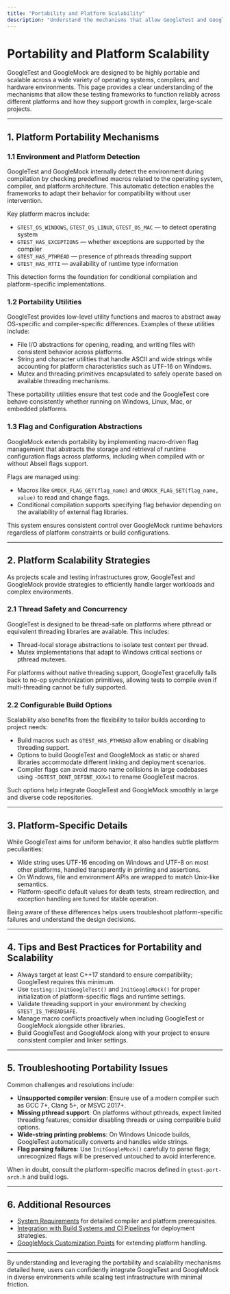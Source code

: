 ```yaml
---
title: "Portability and Platform Scalability"
description: "Understand the mechanisms that allow GoogleTest and GoogleMock to function across diverse operating systems and compilers. This page explains internal portability utilities, flag abstractions, and strategies for scaling test infrastructure as projects grow."
---
```


# Portability and Platform Scalability

GoogleTest and GoogleMock are designed to be highly portable and scalable across a wide variety of operating systems, compilers, and hardware environments. This page provides a clear understanding of the mechanisms that allow these testing frameworks to function reliably across different platforms and how they support growth in complex, large-scale projects.

---

## 1. Platform Portability Mechanisms

### 1.1 Environment and Platform Detection

GoogleTest and GoogleMock internally detect the environment during compilation by checking predefined macros related to the operating system, compiler, and platform architecture. This automatic detection enables the frameworks to adapt their behavior for compatibility without user intervention.

Key platform macros include:

- `GTEST_OS_WINDOWS`, `GTEST_OS_LINUX`, `GTEST_OS_MAC` — to detect operating system
- `GTEST_HAS_EXCEPTIONS` — whether exceptions are supported by the compiler
- `GTEST_HAS_PTHREAD` — presence of pthreads threading support
- `GTEST_HAS_RTTI` — availability of runtime type information

This detection forms the foundation for conditional compilation and platform-specific implementations.


### 1.2 Portability Utilities

GoogleTest provides low-level utility functions and macros to abstract away OS-specific and compiler-specific differences. Examples of these utilities include:

- File I/O abstractions for opening, reading, and writing files with consistent behavior across platforms.
- String and character utilities that handle ASCII and wide strings while accounting for platform characteristics such as UTF-16 on Windows.
- Mutex and threading primitives encapsulated to safely operate based on available threading mechanisms.

These portability utilities ensure that test code and the GoogleTest core behave consistently whether running on Windows, Linux, Mac, or embedded platforms.

### 1.3 Flag and Configuration Abstractions

GoogleMock extends portability by implementing macro-driven flag management that abstracts the storage and retrieval of runtime configuration flags across platforms, including when compiled with or without Abseil flags support.

Flags are managed using:

- Macros like `GMOCK_FLAG_GET(flag_name)` and `GMOCK_FLAG_SET(flag_name, value)` to read and change flags.
- Conditional compilation supports specifying flag behavior depending on the availability of external flag libraries.

This system ensures consistent control over GoogleMock runtime behaviors regardless of platform constraints or build configurations.

---

## 2. Platform Scalability Strategies

As projects scale and testing infrastructures grow, GoogleTest and GoogleMock provide strategies to efficiently handle larger workloads and complex environments.

### 2.1 Thread Safety and Concurrency

GoogleTest is designed to be thread-safe on platforms where pthread or equivalent threading libraries are available. This includes:

- Thread-local storage abstractions to isolate test context per thread.
- Mutex implementations that adapt to Windows critical sections or pthread mutexes.

For platforms without native threading support, GoogleTest gracefully falls back to no-op synchronization primitives, allowing tests to compile even if multi-threading cannot be fully supported.


### 2.2 Configurable Build Options

Scalability also benefits from the flexibility to tailor builds according to project needs:

- Build macros such as `GTEST_HAS_PTHREAD` allow enabling or disabling threading support.
- Options to build GoogleTest and GoogleMock as static or shared libraries accommodate different linking and deployment scenarios.
- Compiler flags can avoid macro name collisions in large codebases using `-DGTEST_DONT_DEFINE_XXX=1` to rename GoogleTest macros.

Such options help integrate GoogleTest and GoogleMock smoothly in large and diverse code repositories.

---

## 3. Platform-Specific Details

While GoogleTest aims for uniform behavior, it also handles subtle platform peculiarities:

- Wide string uses UTF-16 encoding on Windows and UTF-8 on most other platforms, handled transparently in printing and assertions.
- On Windows, file and environment APIs are wrapped to match Unix-like semantics.
- Platform-specific default values for death tests, stream redirection, and exception handling are tuned for stable operation.

Being aware of these differences helps users troubleshoot platform-specific failures and understand the design decisions.

---

## 4. Tips and Best Practices for Portability and Scalability

- Always target at least C++17 standard to ensure compatibility; GoogleTest requires this minimum.
- Use `testing::InitGoogleTest()` and `InitGoogleMock()` for proper initialization of platform-specific flags and runtime settings.
- Validate threading support in your environment by checking `GTEST_IS_THREADSAFE`.
- Manage macro conflicts proactively when including GoogleTest or GoogleMock alongside other libraries.
- Build GoogleTest and GoogleMock along with your project to ensure consistent compiler and linker settings.

---

## 5. Troubleshooting Portability Issues

Common challenges and resolutions include:

- **Unsupported compiler version**: Ensure use of a modern compiler such as GCC 7+, Clang 5+, or MSVC 2017+.
- **Missing pthread support**: On platforms without pthreads, expect limited threading features; consider disabling threads or using compatible build options.
- **Wide-string printing problems**: On Windows Unicode builds, GoogleTest automatically converts and handles wide strings.
- **Flag parsing failures**: Use `InitGoogleMock()` carefully to parse flags; unrecognized flags will be preserved untouched to avoid interference.

When in doubt, consult the platform-specific macros defined in `gtest-port-arch.h` and build logs.

---

## 6. Additional Resources

- [System Requirements](https://github.com/google/googletest/blob/main/docs/requirements.md) for detailed compiler and platform prerequisites.
- [Integration with Build Systems and CI Pipelines](https://github.com/google/googletest/blob/main/docs/integration-build-systems.md) for deployment strategies.
- [GoogleMock Customization Points](https://github.com/google/googletest/blob/main/googlemock/include/gmock/internal/custom/README.md) for extending platform handling.

---

By understanding and leveraging the portability and scalability mechanisms detailed here, users can confidently integrate GoogleTest and GoogleMock in diverse environments while scaling test infrastructure with minimal friction.
